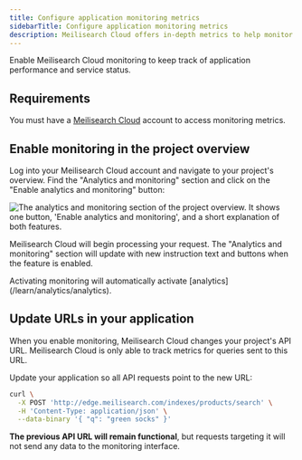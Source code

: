 ```yaml
---
title: Configure application monitoring metrics
sidebarTitle: Configure application monitoring metrics
description: Meilisearch Cloud offers in-depth metrics to help monitor your application performance.
---
```


Enable Meilisearch Cloud monitoring to keep track of application performance and service status.

## Requirements

You must have a [Meilisearch Cloud](https://meilisearch.com/cloud?utm_campaign=oss&utm_source=docs&utm_medium=monitoring) account to access monitoring metrics.

## Enable monitoring in the project overview

Log into your Meilisearch Cloud account and navigate to your project's overview. Find the "Analytics and monitoring" section and click on the "Enable analytics and monitoring" button:

<Frame>
  <img src="/docs/assets/images/cloud-analytics/01-analytics-enable.png" alt="The analytics and monitoring section of the project overview. It shows one button, 'Enable analytics and monitoring', and a short explanation of both features." />
</Frame>

Meilisearch Cloud will begin processing your request. The "Analytics and monitoring" section will update with new instruction text and buttons when the feature is enabled.

<Note>
Activating monitoring will automatically activate [analytics](/learn/analytics/analytics).
</Note>

## Update URLs in your application

When you enable monitoring, Meilisearch Cloud changes your project's API URL. Meilisearch Cloud is only able to track metrics for queries sent to this URL.

Update your application so all API requests point to the new URL:

```sh
curl \
  -X POST 'http://edge.meilisearch.com/indexes/products/search' \
  -H 'Content-Type: application/json' \
  --data-binary '{ "q": "green socks" }'
```

**The previous API URL will remain functional**, but requests targeting it will not send any data to the monitoring interface.
